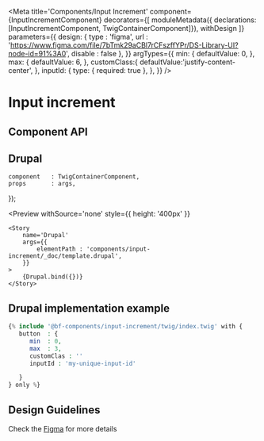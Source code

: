 
<Meta
    title='Components/Input Increment'
    component={InputIncrementComponent}
    decorators={[
        moduleMetadata({ declarations: [InputIncrementComponent, TwigContainerComponent]}),
        withDesign
    ]}
    parameters={{
        design: {
            type    : 'figma',
            url     : 'https://www.figma.com/file/7bTmk29aCBl7rCFszffYPr/DS-Library-UI?node-id=91%3A0',
            disable : false
        },
    }}
    argTypes={{
        min: {
            defaultValue: 0,
        },
        max: {
            defaultValue: 6,
        },
        customClass:{
            defaultValue:'justify-content-center',
        },
        inputId: {
            type: { required: true },
        },
    }}
/>

# Input increment

## Component API

<Props of={InputIncrementComponent} />

## Drupal

    component   : TwigContainerComponent,
    props       : args,
});

<Preview
    withSource='none'
    style={{ height: '400px' }}
>
    <Story 
        name='Drupal'
        args={{ 
            elementPath : 'components/input-increment/_doc/template.drupal',
        }}
    >
        {Drupal.bind({})}
    </Story>
</Preview>

## Drupal implementation example

```php
{% include '@bf-components/input-increment/twig/index.twig' with {
   button  : {
      min  : 0,
      max  : 3,
      customClas : ''
      inputId : 'my-unique-input-id'

   }
} only %}
```



## Design Guidelines

Check the [Figma](https://www.figma.com/file/7bTmk29aCBl7rCFszffYPr/DS-Library-UI?node-id=91%3A0) for more details